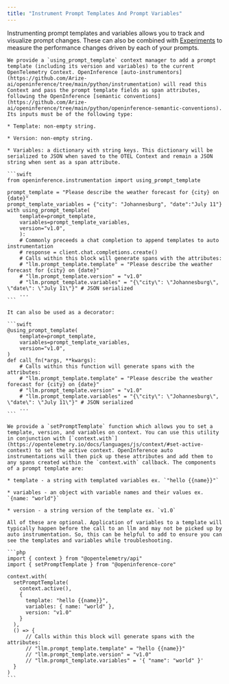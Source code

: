 ```yaml
---
title: "Instrument Prompt Templates And Prompt Variables"
---
```


Instrumenting prompt templates and variables allows you to track and visualize prompt changes. These can also be combined with [Experiments](/phoenix/datasets-and-experiments/how-to-experiments/run-experiments) to measure the performance changes driven by each of your prompts.

<Tabs>

  <Tab title="Python">

    We provide a `using_prompt_template` context manager to add a prompt template (including its version and variables) to the current OpenTelemetry Context. OpenInference [auto-instrumentors](https://github.com/Arize-ai/openinference/tree/main/python/instrumentation) will read this Context and pass the prompt template fields as span attributes, following the OpenInference [semantic conventions](https://github.com/Arize-ai/openinference/tree/main/python/openinference-semantic-conventions). Its inputs must be of the following type:

    * Template: non-empty string.

    * Version: non-empty string.

    * Variables: a dictionary with string keys. This dictionary will be serialized to JSON when saved to the OTEL Context and remain a JSON string when sent as a span attribute.

    ```swift
    from openinference.instrumentation import using_prompt_template

    prompt_template = "Please describe the weather forecast for {city} on {date}"
    prompt_template_variables = {"city": "Johannesburg", "date":"July 11"}
    with using_prompt_template(
        template=prompt_template,
        variables=prompt_template_variables,
        version="v1.0",
        ):
        # Commonly preceeds a chat completion to append templates to auto instrumentation
        # response = client.chat.completions.create()
        # Calls within this block will generate spans with the attributes:
        # "llm.prompt_template.template" = "Please describe the weather forecast for {city} on {date}"
        # "llm.prompt_template.version" = "v1.0"
        # "llm.prompt_template.variables" = "{\"city\": \"Johannesburg\", \"date\": \"July 11\"}" # JSON serialized
        ...
    ```

    It can also be used as a decorator:

    ```swift
    @using_prompt_template(
        template=prompt_template,
        variables=prompt_template_variables,
        version="v1.0",
    )
    def call_fn(*args, **kwargs):
        # Calls within this function will generate spans with the attributes:
        # "llm.prompt_template.template" = "Please describe the weather forecast for {city} on {date}"
        # "llm.prompt_template.version" = "v1.0"
        # "llm.prompt_template.variables" = "{\"city\": \"Johannesburg\", \"date\": \"July 11\"}" # JSON serialized
        ...
    ```

  </Tab> 

  <Tab title="JS">

    We provide a `setPromptTemplate` function which allows you to set a template, version, and variables on context. You can use this utility in conjunction with [`context.with`](https://opentelemetry.io/docs/languages/js/context/#set-active-context) to set the active context. OpenInference auto instrumentations will then pick up these attributes and add them to any spans created within the `context.with` callback. The components of a prompt template are:

    * template - a string with templated variables ex. `"hello {{name}}"`

    * variables - an object with variable names and their values ex. `{name: "world"}`

    * version - a string version of the template ex. `v1.0`

    All of these are optional. Application of variables to a template will typically happen before the call to an llm and may not be picked up by auto instrumentation. So, this can be helpful to add to ensure you can see the templates and variables while troubleshooting.

    ```php
    import { context } from "@opentelemetry/api"
    import { setPromptTemplate } from "@openinference-core"

    context.with(
      setPromptTemplate(
        context.active(),
        { 
          template: "hello {{name}}",
          variables: { name: "world" },
          version: "v1.0"
        }
      ),
      () => {
          // Calls within this block will generate spans with the attributes:
          // "llm.prompt_template.template" = "hello {{name}}"
          // "llm.prompt_template.version" = "v1.0"
          // "llm.prompt_template.variables" = '{ "name": "world" }'
      }
    )
    ```
    
  </Tab>

</Tabs>




